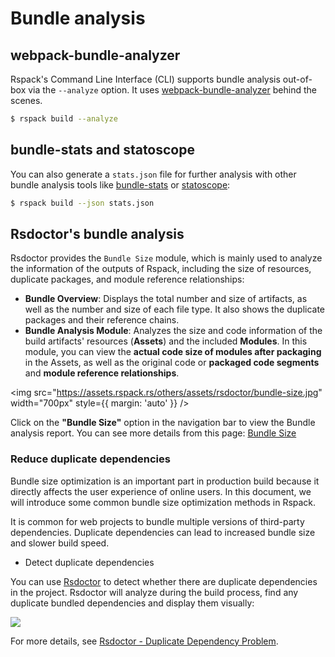 # Bundle analysis

## webpack-bundle-analyzer

Rspack's Command Line Interface (CLI) supports bundle analysis out-of-box via the `--analyze` option. It uses [webpack-bundle-analyzer](https://www.npmjs.com/package/webpack-bundle-analyzer) behind the scenes.

```sh
$ rspack build --analyze
```

## bundle-stats and statoscope

You can also generate a `stats.json` file for further analysis with other bundle analysis tools like [bundle-stats](https://github.com/relative-ci/bundle-stats) or [statoscope](https://statoscope.tech/):

```sh
$ rspack build --json stats.json
```

## Rsdoctor's bundle analysis

Rsdoctor provides the `Bundle Size` module, which is mainly used to analyze the information of the outputs of Rspack, including the size of resources, duplicate packages, and module reference relationships:

- **Bundle Overview**: Displays the total number and size of artifacts, as well as the number and size of each file type. It also shows the duplicate packages and their reference chains.
- **Bundle Analysis Module**: Analyzes the size and code information of the build artifacts' resources (**Assets**) and the included **Modules**. In this module, you can view the **actual code size of modules after packaging** in the Assets, as well as the original code or **packaged code segments** and **module reference relationships**.

<img
  src="https://assets.rspack.rs/others/assets/rsdoctor/bundle-size.jpg"
  width="700px"
  style={{ margin: 'auto' }}
/>

Click on the **"Bundle Size"** option in the navigation bar to view the Bundle analysis report. You can see more details from this page: [Bundle Size](https://rsdoctor.rs/guide/usage/bundle-size)

### Reduce duplicate dependencies

Bundle size optimization is an important part in production build because it directly affects the user experience of online users. In this document, we will introduce some common bundle size optimization methods in Rspack.

It is common for web projects to bundle multiple versions of third-party dependencies. Duplicate dependencies can lead to increased bundle size and slower build speed.

- Detect duplicate dependencies

You can use [Rsdoctor](https://rsdoctor.rs) to detect whether there are duplicate dependencies in the project. Rsdoctor will analyze during the build process, find any duplicate bundled dependencies and display them visually:

![](https://assets.rspack.rs/others/assets/rsdoctor/overall-alerts.jpg)

For more details, see [Rsdoctor - Duplicate Dependency Problem](https://rsdoctor.rs/blog/topic/duplicate-pkg-problem).
